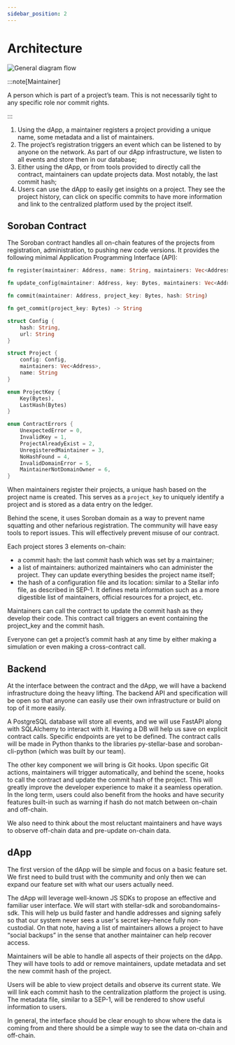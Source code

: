 ```yaml
---
sidebar_position: 2
---
```


# Architecture

![General diagram flow](./architecture.png)

:::note[Maintainer]

A person which is part of a project’s team. This is not necessarily tight to any specific role nor commit rights.

:::

1. Using the dApp, a maintainer registers a project providing a unique name, some metadata and a list of maintainers.
2. The project’s registration triggers an event which can be listened to by anyone on the network. As part of our dApp infrastructure, we listen to all events and store then in our database;
3. Either using the dApp, or from tools provided to directly call the contract, maintainers can update projects data. Most notably, the last commit hash;
4. Users can use the dApp to easily get insights on a project. They see the project history, can click on specific commits to have more information and link to the centralized platform used by the project itself.

## Soroban Contract

The Soroban contract handles all on-chain features of the projects from registration, administration, to pushing new code versions. It provides the following minimal Application Programming Interface (API):

```rust
fn register(maintainer: Address, name: String, maintainers: Vec<Address>, url: String, hash: String, domain_contract_id: Address) -> Bytes

fn update_config(maintainer: Address, key: Bytes, maintainers: Vec<Address>, url: String, hash: String)

fn commit(maintainer: Address, project_key: Bytes, hash: String)

fn get_commit(project_key: Bytes) -> String

struct Config {
    hash: String,
    url: String
}

struct Project {
    config: Config,
    maintainers: Vec<Address>,
    name: String
}

enum ProjectKey {
    Key(Bytes),
    LastHash(Bytes)
}

enum ContractErrors {
    UnexpectedError = 0,
    InvalidKey = 1,
    ProjectAlreadyExist = 2,
    UnregisteredMaintainer = 3,
    NoHashFound = 4,
    InvalidDomainError = 5,
    MaintainerNotDomainOwner = 6,
}
```

When maintainers register their projects, a unique hash based on the project name is created. This serves as a `project_key` to uniquely identify a project and is stored as a data entry on the ledger.

Behind the scene, it uses Soroban domain as a way to prevent name squatting and other nefarious registration. The community will have easy tools to report issues. This will effectively prevent misuse of our contract.

Each project stores 3 elements on-chain:

- a commit hash: the last commit hash which was set by a maintainer;
- a list of maintainers: authorized maintainers who can administer the project. They can update everything besides the project name itself;
- the hash of a configuration file and its location: similar to a Stellar info file, as described in SEP-1. It defines meta information such as a more digestible list of maintainers, official resources for a project, etc.

Maintainers can call the contract to update the commit hash as they develop their code. This contract call triggers an event containing the project_key and the commit hash.

Everyone can get a project’s commit hash at any time by either making a simulation or even making a cross-contract call.

## Backend

At the interface between the contract and the dApp, we will have a backend infrastructure doing the heavy lifting. The backend API and specification will be open so that anyone can easily use their own infrastructure or build on top of it more easily.

A PostgreSQL database will store all events, and we will use FastAPI along with SQLAlchemy to interact with it. Having a DB will help us save on explicit contract calls. Specific endpoints are yet to be defined. The contract calls will be made in Python thanks to the libraries py-stellar-base and soroban-cli-python (which was built by our team).

The other key component we will bring is Git hooks. Upon specific Git actions, maintainers will trigger automatically, and behind the scene, hooks to call the contract and update the commit hash of the project. This will greatly improve the developer experience to make it a seamless operation. In the long term, users could also benefit from the hooks and have security features built-in such as warning if hash do not match between on-chain and off-chain.

We also need to think about the most reluctant maintainers and have ways to observe off-chain data and pre-update on-chain data.

## dApp

The first version of the dApp will be simple and focus on a basic feature set. We first need to build trust with the community and only then we can expand our feature set with what our users actually need.

The dApp will leverage well-known JS SDKs to propose an effective and familiar user interface. We will start with stellar-sdk and sorobandomains-sdk. This will help us build faster and handle addresses and signing safely so that our system never sees a user's secret key–hence fully non-custodial. On that note, having a list of maintainers allows a project to have “social backups” in the sense that another maintainer can help recover access.

Maintainers will be able to handle all aspects of their projects on the dApp. They will have tools to add or remove maintainers, update metadata and set the new commit hash of the project.

Users will be able to view project details and observe its current state. We will link each commit hash to the centralization platform the project is using. The metadata file, similar to a SEP-1, will be rendered to show useful information to users.

In general, the interface should be clear enough to show where the data is coming from and there should be a simple way to see the data on-chain and off-chain.
